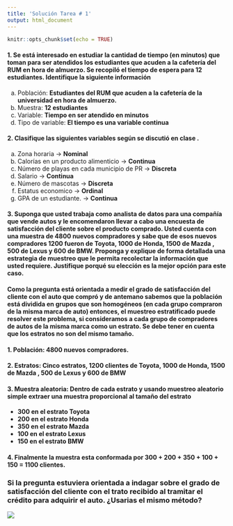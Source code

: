 ```yaml
---
title: 'Solución Tarea # 1'
output: html_document
---
```


```r
knitr::opts_chunk$set(echo = TRUE)
```

#### 1. Se está interesado en estudiar la cantidad de tiempo (en minutos) que toman para ser atendidos los estudiantes que acuden a  la cafetería del RUM en hora de almuerzo. Se recopiló el tiempo de espera para 12 estudiantes. Identifique la siguiente información

a)  Población: **Estudiantes del RUM que acuden a la cafetería de la universidad en hora de almuerzo.**
b)  Muestra: **12 estudiantes**
c)  Variable: **Tiempo en ser atendido en minutos**
d)  Tipo de variable: **El tiempo es una variable continua**


#### 2. Clasifique las siguientes variables según se discutió en clase .

a)  Zona horaria $\to$ **Nominal**
b)  Calorías en un producto alimenticio $\to$ **Continua**
c)  Número de playas en cada municipio de PR $\to$ **Discreta**
d)  Salario $\to$ **Continua**
e)  Número de mascotas $\to$ **Discreta**
f)  Estatus economico $\to$ **Ordinal**
g)  GPA de un estudiante. $\to$ **Continua**

#### 3. Suponga que usted trabaja como analista de datos para una compañía que vende autos y le encomendaron llevar a cabo una encuesta de satisfacción del cliente sobre el producto comprado. Usted cuenta con una muestra de 4800 nuevos compradores y sabe que de esos nuevos compradores 1200 fueron de Toyota, 1000 de Honda, 1500 de Mazda , 500 de Lexus y 600 de BMW. Proponga y explique de forma detallada una estrategia de muestreo que le permita recolectar la información que usted requiere. Justifique porqué su elección es la mejor opción para este caso. 

#### **Como la pregunta está orientada a medir el grado de satisfacción del cliente con el auto que compró y de antemano sabemos que la población está dividida en grupos que son homogéneos (en cada grupo compraron de la misma marca de auto) entonces, el muestreo estratificado puede resolver este problema, si consideramos a cada grupo de compradores de autos de la misma marca como un estrato. Se debe tener en cuenta que los estratos no son del mismo tamaño.**

#### 1.  Población: **4800 nuevos compradores.**
#### 2.  Estratos: **Cinco estratos, 1200 clientes de Toyota, 1000 de Honda, 1500 de Mazda , 500 de Lexus y 600 de BMW**
#### 3.  Muestra aleatoria: **Dentro de cada estrato y usando muestreo aleatorio simple extraer una muestra proporcional al tamaño del estrato**
+ **300 en el estrato Toyota**
+ **200 en el estrato Honda**
+ **350 en el estrato Mazda**
+ **100 en el estrato Lexus**
+ **150 en el estrato BMW**

#### 4.  **Finalmente la muestra esta conformada por 300 + 200 + 350 + 100 + 150 = 1100 clientes.**


### Si la pregunta estuviera orientada a indagar sobre el grado de satisfacción del cliente con el trato recibido al tramitar el crédito para adquirir el auto. ¿Usarias el mismo método?


![](blanco.png)